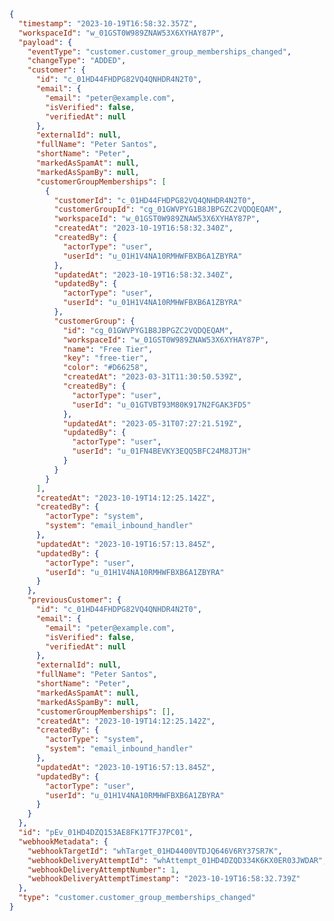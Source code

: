 ```json
{
  "timestamp": "2023-10-19T16:58:32.357Z",
  "workspaceId": "w_01GST0W989ZNAW53X6XYHAY87P",
  "payload": {
    "eventType": "customer.customer_group_memberships_changed",
    "changeType": "ADDED",
    "customer": {
      "id": "c_01HD44FHDPG82VQ4QNHDR4N2T0",
      "email": {
        "email": "peter@example.com",
        "isVerified": false,
        "verifiedAt": null
      },
      "externalId": null,
      "fullName": "Peter Santos",
      "shortName": "Peter",
      "markedAsSpamAt": null,
      "markedAsSpamBy": null,
      "customerGroupMemberships": [
        {
          "customerId": "c_01HD44FHDPG82VQ4QNHDR4N2T0",
          "customerGroupId": "cg_01GWVPYG1B8JBPGZC2VQDQEQAM",
          "workspaceId": "w_01GST0W989ZNAW53X6XYHAY87P",
          "createdAt": "2023-10-19T16:58:32.340Z",
          "createdBy": {
            "actorType": "user",
            "userId": "u_01H1V4NA10RMHWFBXB6A1ZBYRA"
          },
          "updatedAt": "2023-10-19T16:58:32.340Z",
          "updatedBy": {
            "actorType": "user",
            "userId": "u_01H1V4NA10RMHWFBXB6A1ZBYRA"
          },
          "customerGroup": {
            "id": "cg_01GWVPYG1B8JBPGZC2VQDQEQAM",
            "workspaceId": "w_01GST0W989ZNAW53X6XYHAY87P",
            "name": "Free Tier",
            "key": "free-tier",
            "color": "#D66258",
            "createdAt": "2023-03-31T11:30:50.539Z",
            "createdBy": {
              "actorType": "user",
              "userId": "u_01GTVBT93M80K917N2FGAK3FD5"
            },
            "updatedAt": "2023-05-31T07:27:21.519Z",
            "updatedBy": {
              "actorType": "user",
              "userId": "u_01FN4BEVKY3EQQ5BFC24M8JTJH"
            }
          }
        }
      ],
      "createdAt": "2023-10-19T14:12:25.142Z",
      "createdBy": {
        "actorType": "system",
        "system": "email_inbound_handler"
      },
      "updatedAt": "2023-10-19T16:57:13.845Z",
      "updatedBy": {
        "actorType": "user",
        "userId": "u_01H1V4NA10RMHWFBXB6A1ZBYRA"
      }
    },
    "previousCustomer": {
      "id": "c_01HD44FHDPG82VQ4QNHDR4N2T0",
      "email": {
        "email": "peter@example.com",
        "isVerified": false,
        "verifiedAt": null
      },
      "externalId": null,
      "fullName": "Peter Santos",
      "shortName": "Peter",
      "markedAsSpamAt": null,
      "markedAsSpamBy": null,
      "customerGroupMemberships": [],
      "createdAt": "2023-10-19T14:12:25.142Z",
      "createdBy": {
        "actorType": "system",
        "system": "email_inbound_handler"
      },
      "updatedAt": "2023-10-19T16:57:13.845Z",
      "updatedBy": {
        "actorType": "user",
        "userId": "u_01H1V4NA10RMHWFBXB6A1ZBYRA"
      }
    }
  },
  "id": "pEv_01HD4DZQ153AE8FK17TFJ7PC01",
  "webhookMetadata": {
    "webhookTargetId": "whTarget_01HD4400VTDJQ646V6RY37SR7K",
    "webhookDeliveryAttemptId": "whAttempt_01HD4DZQD334K6KX0ER03JWDAR",
    "webhookDeliveryAttemptNumber": 1,
    "webhookDeliveryAttemptTimestamp": "2023-10-19T16:58:32.739Z"
  },
  "type": "customer.customer_group_memberships_changed"
}
```

